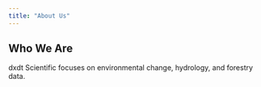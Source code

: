 ```yaml
---
title: "About Us"
---
```


## Who We Are
dxdt Scientific focuses on environmental change, hydrology, and forestry data.
